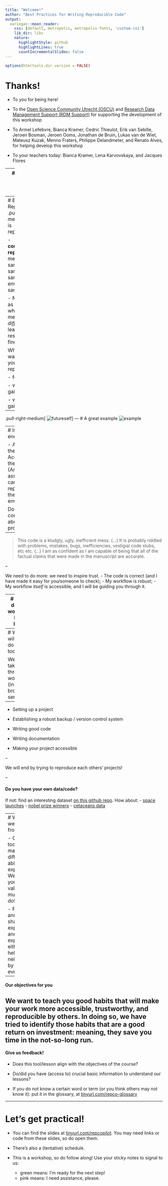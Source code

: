 ```yaml
---
title: "Welcome!"
author: "Best Practices for Writing Reproducible Code"
output:
  xaringan::moon_reader:
    css: [default, metropolis, metropolis-fonts, 'custom.css']
    lib_dir: libs
    nature:
      highlightStyle: github
      highlightLines: true
      countIncrementalSlides: false
---
```

```r
options(htmltools.dir.version = FALSE)
```

# Thanks!

- To you for being here!

- To the [Open Science Community Utrecht (OSCU)](https://openscience-utrecht.com) and [Research Data Management Support (RDM Support)](https://www.uu.nl/en/research/research-data-management) for supporting the development of this workshop

- To Armel Lefebvre, Bianca Kramer, Cedric Thieulot, Erik van Sebille, Jeroen Bosman, Jeroen Ooms, Jonathan de Bruin, Lukas van de Wiel, Mateusz Kuzak, Menno Fraters, Philippe Delandmeter, and Renato Alves, for helping develop this workshop

- To your teachers today: Bianca Kramer, Lena Karvovskaya, and Jacques Flores

--
### Who are you? What brings you here?

---
# Be Reproducible!
.pull-left-medium[
What is reproducibility?

- **computationally reproducible** means: with same code + same data + same environment
== same results

- Not the same as **replication**, where _different_ methods and _different_ data lead to the same research findings

Why do you want to make your work reproducible?

- for whom?

- what do they gain?

- what do you gain?
]

--

.pull-right-medium[
![futureself](https://imgs.xkcd.com/comics/future_self.png)
]
---
# A great example
![example](images/screenshots/badexample.png)

---
# Is this enough?

- Access to the code
- Access to the data
- (And let's assume we can replicate the enviroment)

Do you feel confident about this project?
--

> This code is a kludgly, ugly, inefficient mess. 
(...)
>  It is probably riddled with problems, mistakes, bugs, inefficiencies, vestigial code stubs, etc etc.
(...)
> I am as confident as I am capable of being that all of the factual claims that were made in the manuscript are accurate.

--

We need to do more: we need to inspire trust.
- The code is correct (and I have made it easy for you/someone to check);
- My workflow is robust;
- My workflow *itself* is accessible, and I will be guiding you through it.


---
# What does a workflow look like?

![ds-workflow](https://github.com/allisonhorst/stats-illustrations/raw/master/openscapes/environmental-data-science-r4ds-general.png)
- data cleaning is an essential first step
- think modular: each step requires own input, process, output

.footnote[
Illustration by [Allison Horst](https://github.com/allisonhorst/stats-illustrations)]

---
# What will we do today?

We will take you through a workflow (in a broader sense!)

--

- Setting up a project

- Establishing a robust backup / version control system

- Writing good code

- Writing documentation

- Making your project accessible

--

We will end by trying to reproduce each others' projects!

--

#### Do you have your own data/code?

If not: find an interesting dataset [on this github repo](https://github.com/rfordatascience/tidytuesday). How about:
- [space launches](https://github.com/rfordatascience/tidytuesday/tree/master/data/2019/2019-01-15)
- [nobel prize winners](https://github.com/rfordatascience/tidytuesday/tree/master/data/2019/2019-05-14)
- [cetaceans data](https://github.com/rfordatascience/tidytuesday/tree/master/data/2018/2018-12-18)



---
# What do we expect from you?

- Our group today has many different abilities and experiences. We hope you will value this as much as we do!

- Feel free and safe to share your expertise and experiences, either by helping your neighbor or by showing everyone.

--

#### Our objectives for you
We want to teach you **good habits** that will make your work more accessible, trustworthy, and reproducible by others. In doing so, we have tried to identify those habits that are a **good return on investment**: meaning, they save you time in the not-so-long run.
--
#### Give us feedback!

  - Does this tool/lesson align with the objectives of the course?
  
  - Do/did you have (access to) crucial basic information to understand our lessons?

  - If you do not know a certain word or term (or you think others may not know it): put it in the glossary, at [tinyurl.com/repco-glossary](https://docs.google.com/document/d/1UHBFyfvHoHXiV1Slr_DvxYDQyakozuPw_xPTJgeNInI/edit)

---
# Let's get practical!

- You can find the slides at [tinyurl.com/repcopilot](https://utrechtuniversity.github.io/workshop-computational-reproducibility/). You may need links or code from these slides, so do open them.

- There's also a (tentative) schedule.

- This is a workshop, so do follow along! Use your sticky notes to signal to us: 
  - green means: I'm ready for the next step!
  - pink means: I need assistance, please.